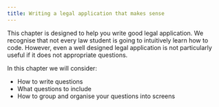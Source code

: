 ```yaml
---
title: Writing a legal application that makes sense
---
```


This chapter is designed to help you write good legal application. We recognise that not every law student is going to intuitively learn how to code. However, even a well designed legal application is not particularly useful if it does not appropriate questions.

In this chapter we will consider:

* How to write questions
* What questions to include
* How to group and organise your questions into screens
